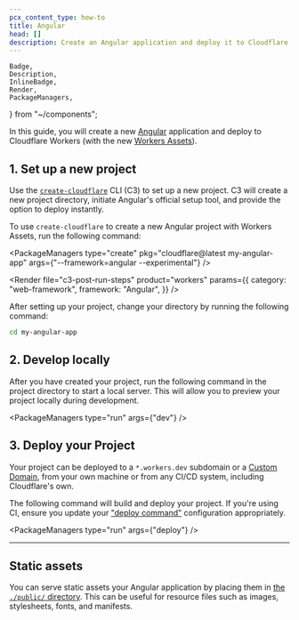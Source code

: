 ```yaml
---
pcx_content_type: how-to
title: Angular
head: []
description: Create an Angular application and deploy it to Cloudflare Workers with Workers Assets.
---
```


	Badge,
	Description,
	InlineBadge,
	Render,
	PackageManagers,
} from "~/components";

In this guide, you will create a new [Angular](https://angular.dev/) application and deploy to Cloudflare Workers (with the new [<InlineBadge preset="beta" /> Workers Assets](/workers/static-assets/)).

## 1. Set up a new project

Use the [`create-cloudflare`](https://www.npmjs.com/package/create-cloudflare) CLI (C3) to set up a new project. C3 will create a new project directory, initiate Angular's official setup tool, and provide the option to deploy instantly.

To use `create-cloudflare` to create a new Angular project with <InlineBadge preset="beta" /> Workers Assets, run the following command:

<PackageManagers
	type="create"
	pkg="cloudflare@latest my-angular-app"
	args={"--framework=angular --experimental"}
/>

<Render
	file="c3-post-run-steps"
	product="workers"
	params={{
		category: "web-framework",
		framework: "Angular",
	}}
/>

After setting up your project, change your directory by running the following command:

```sh
cd my-angular-app
```

## 2. Develop locally

After you have created your project, run the following command in the project directory to start a local server. This will allow you to preview your project locally during development.

<PackageManagers type="run" args={"dev"} />

## 3. Deploy your Project

Your project can be deployed to a `*.workers.dev` subdomain or a [Custom Domain](/workers/configuration/routing/custom-domains/), from your own machine or from any CI/CD system, including Cloudflare's own.

The following command will build and deploy your project. If you're using CI, ensure you update your ["deploy command"](/workers/ci-cd/builds/build-configuration/#build-settings) configuration appropriately.

<PackageManagers type="run" args={"deploy"} />

---

## Static assets

You can serve static assets your Angular application by placing them in [the `./public/` directory](https://angular.dev/reference/configs/file-structure#workspace-configuration-files). This can be useful for resource files such as images, stylesheets, fonts, and manifests.

<Render file="workers-assets-routing-summary" />
